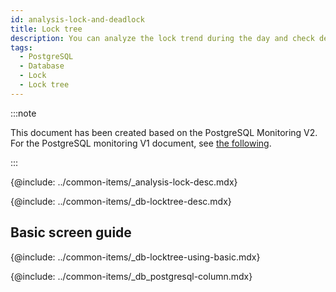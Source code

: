 ```yaml
---
id: analysis-lock-and-deadlock
title: Lock tree
description: You can analyze the lock trend during the day and check deadlocked queries.
tags:
  - PostgreSQL
  - Database
  - Lock
  - Lock tree
---
```


:::note

This document has been created based on the PostgreSQL Monitoring V2. For the PostgreSQL monitoring V1 document, see [the following](../postgresql-v1/analysis-lock-and-deadlock).

:::

<!-- 개요 -->

{@include: ../common-items/_analysis-lock-desc.mdx}

<!-- 락트리 -->

{@include: ../common-items/_db-locktree-desc.mdx}

## Basic screen guide

{@include: ../common-items/_db-locktree-using-basic.mdx}

<!-- 락트리 컬럼 정보 -->

{@include: ../common-items/_db_postgresql-column.mdx} 
